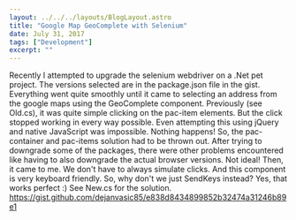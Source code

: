 ```yaml
---
layout: ../../../layouts/BlogLayout.astro
title: "Google Map GeoComplete with Selenium"
date: July 31, 2017
tags: ["Development"]
excerpt: ""
---
```


Recently I attempted to upgrade the selenium webdriver on a .Net pet project. The versions selected are in the package.json file in the gist. Everything went quite smoothly until it came to selecting an address from the google maps using the GeoComplete component. Previously (see Old.cs), it was quite simple clicking on the pac-item elements. But the click stopped working in every way possible. Even attempting this using jQuery and native JavaScript was impossible. Nothing happens! So, the pac-container and pac-items solution had to be thrown out. After trying to downgrade some of the packages, there were other problems encountered like having to also downgrade the actual browser versions. Not ideal! Then, it came to me. We don't have to always simulate clicks. And this component is very keyboard friendly. So, why don't we just SendKeys instead? Yes, that works perfect :) See New.cs for the solution. https://gist.github.com/dejanvasic85/e838d8434899852b32474a31246b89e1